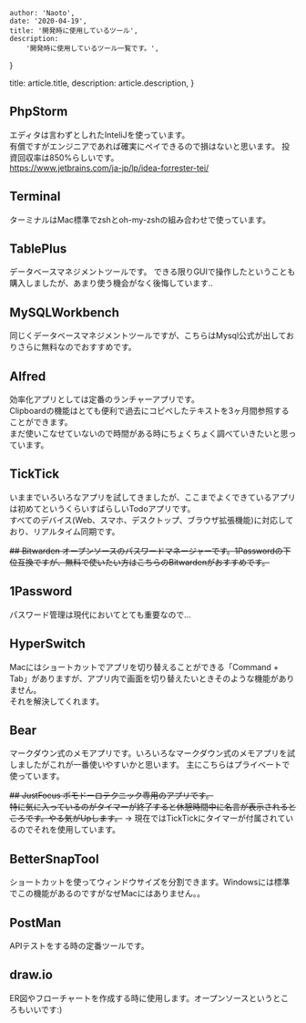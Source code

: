 
    author: 'Naoto',
    date: '2020-04-19',
    title: '開発時に使用しているツール',
    description:
        '開発時に使用しているツール一覧です。',
}

  title: article.title,
  description: article.description,
}


## PhpStorm
エディタは言わずとしれたInteliJを使っています。  
有償ですがエンジニアであれば確実にペイできるので損はないと思います。
投資回収率は850%らしいです。    
https://www.jetbrains.com/ja-jp/lp/idea-forrester-tei/

## Terminal
ターミナルはMac標準でzshとoh-my-zshの組み合わせで使っています。

## TablePlus
データベースマネジメントツールです。
できる限りGUIで操作したということも購入しましたが、あまり使う機会がなく後悔しています..

## MySQLWorkbench
同じくデータベースマネジメントツールですが、こちらはMysql公式が出しておりさらに無料なのでおすすめです。

## Alfred
効率化アプリとしては定番のランチャーアプリです。  
Clipboardの機能はとても便利で過去にコピペしたテキストを3ヶ月間参照することができます。  
まだ使いこなせていないので時間がある時にちょくちょく調べていきたいと思っています。

## TickTick
いままでいろいろなアプリを試してきましたが、ここまでよくできているアプリは初めてというくらいすばらしいTodoアプリです。  
すべてのデバイス(Web、スマホ、デスクトップ、ブラウザ拡張機能)に対応しており、リアルタイム同期です。

~~## Bitwarden
オープンソースのパスワードマネージャーです。1Passwordの下位互換ですが、無料で使いたい方はこちらのBitwardenがおすすめです。~~
## 1Password
パスワード管理は現代においてとても重要なので...

## HyperSwitch
Macにはショートカットでアプリを切り替えることができる「Command + Tab」がありますが、アプリ内で画面を切り替えたいときそのような機能がありません。  
それを解決してくれます。

## Bear
マークダウン式のメモアプリです。いろいろなマークダウン式のメモアプリを試しましたがこれが一番使いやすいかと思います。
主にこちらはプライベートで使っています。

~~## JustFocus
ポモドーロテクニック専用のアプリです。  
特に気に入っているのがタイマーが終了すると休憩時間中に名言が表示されるところです。やる気がUpします。~~
→ 現在ではTickTickにタイマーが付属されているのでそれを使用しています。

## BetterSnapTool
ショートカットを使ってウィンドウサイズを分割できます。Windowsには標準でこの機能があるのですがなぜMacにはありません。。

## PostMan
APIテストをする時の定番ツールです。

## draw.io
ER図やフローチャートを作成する時に使用します。オープンソースというところもいいです:)



